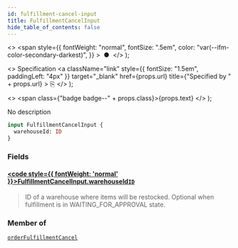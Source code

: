 ```yaml
---
id: fulfillment-cancel-input
title: FulfillmentCancelInput
hide_table_of_contents: false
---
```


  <>
    <span
      style={{
        fontWeight: "normal",
        fontSize: ".5em",
        color: "var(--ifm-color-secondary-darkest)",
      }}
    >
      &nbsp;●&nbsp;
    </span>
  </>
);

  <>
    Specification
    <a
      className="link"
      style={{ fontSize: "1.5em", paddingLeft: "4px" }}
      target="\_blank"
      href={props.url}
      title={"Specified by " + props.url}
    >
      ⎘
    </a>
  </>
);

  <>
    <span class={"badge badge--" + props.class}>{props.text}</span>
  </>
);

No description

```graphql
input FulfillmentCancelInput {
  warehouseId: ID
}
```

### Fields

#### [<code style={{ fontWeight: 'normal' }}>FulfillmentCancelInput.<b>warehouseId</b></code>](#)<Bullet />[`ID`](../../api-reference/scalars/id) <Badge class="secondary" text="scalar"/>

> ID of a warehouse where items will be restocked. Optional when fulfillment is in WAITING_FOR_APPROVAL state.

### Member of

[`orderFulfillmentCancel`](../../api-reference/mutations/order-fulfillment-cancel) <Badge class="secondary" text="mutation"/>
